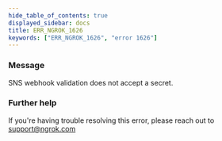 ```yaml
---
hide_table_of_contents: true
displayed_sidebar: docs
title: ERR_NGROK_1626
keywords: ["ERR_NGROK_1626", "error 1626"]
---
```


### Message

SNS webhook validation does not accept a secret.

### Further help

If you're having trouble resolving this error, please reach out to [support@ngrok.com](mailto:support@ngrok.com?subject=Help%20with%20ERR_NGROK_1626)
